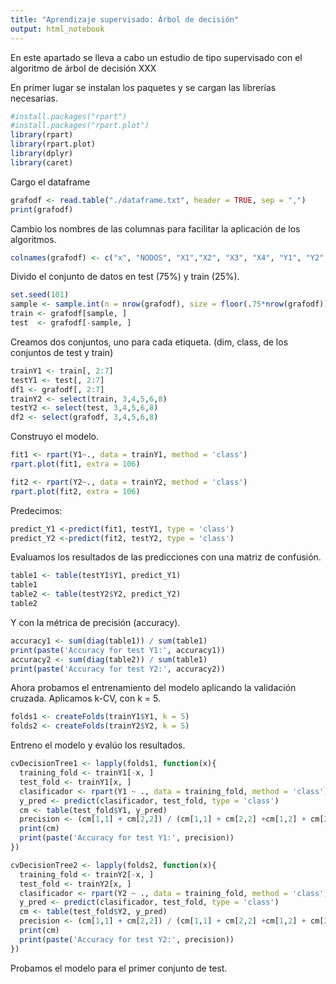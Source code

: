 ---
title: "Aprendizaje supervisado: Árbol de decisión"
output: html_notebook
---

En este apartado se lleva a cabo un estudio de tipo supervisado con el algoritmo de árbol de decisión XXX

En primer lugar se instalan los paquetes y se cargan las librerías necesarias.
```{r}
#install.packages("rpart")
#install.packages("rpart.plot")
library(rpart)
library(rpart.plot)
library(dplyr)
library(caret)
```
Cargo el dataframe
```{r}
grafodf <- read.table("./dataframe.txt", header = TRUE, sep = ",")
print(grafodf)
```
Cambio los nombres de las columnas para facilitar la aplicación de los algoritmos.
```{r}
colnames(grafodf) <- c("x", "NODOS", "X1","X2", "X3", "X4", "Y1", "Y2" )
```

Divido el conjunto de datos en test (75%) y train (25%).
```{r}
set.seed(101)  
sample <- sample.int(n = nrow(grafodf), size = floor(.75*nrow(grafodf)), replace = F)
train <- grafodf[sample, ]
test  <- grafodf[-sample, ]
```
Creamos dos conjuntos, uno para cada etiqueta.
(dim, class, de los conjuntos de test y train)
```{r}
trainY1 <- train[, 2:7]
testY1 <- test[, 2:7]
df1 <- grafodf[, 2:7]
trainY2 <- select(train, 3,4,5,6,8) 
testY2 <- select(test, 3,4,5,6,8) 
df2 <- select(grafodf, 3,4,5,6,8) 
```
Construyo el modelo.
```{r}
fit1 <- rpart(Y1~., data = trainY1, method = 'class')
rpart.plot(fit1, extra = 106)

fit2 <- rpart(Y2~., data = trainY2, method = 'class')
rpart.plot(fit2, extra = 106)
```
Predecimos:
```{r}
predict_Y1 <-predict(fit1, testY1, type = 'class')
predict_Y2 <-predict(fit2, testY2, type = 'class')
```
Evaluamos los resultados de las predicciones con una matriz de confusión.
```{r}
table1 <- table(testY1$Y1, predict_Y1)
table1
table2 <- table(testY2$Y2, predict_Y2)
table2
```
Y con la métrica de precisión (accuracy).
```{r}
accuracy1 <- sum(diag(table1)) / sum(table1)
print(paste('Accuracy for test Y1:', accuracy1))
accuracy2 <- sum(diag(table2)) / sum(table1)
print(paste('Accuracy for test Y2:', accuracy2))
```

Ahora probamos el entrenamiento del modelo aplicando la validación cruzada.
Aplicamos k-CV, con k = 5.
```{r}
folds1 <- createFolds(trainY1$Y1, k = 5)
folds2 <- createFolds(trainY2$Y2, k = 5)
```
Entreno el modelo y evalúo los resultados. 
```{r}
cvDecisionTree1 <- lapply(folds1, function(x){
  training_fold <- trainY1[-x, ]
  test_fold <- trainY1[x, ]
  clasificador <- rpart(Y1 ~ ., data = training_fold, method = 'class')
  y_pred <- predict(clasificador, test_fold, type = 'class')
  cm <- table(test_fold$Y1, y_pred)
  precision <- (cm[1,1] + cm[2,2]) / (cm[1,1] + cm[2,2] +cm[1,2] + cm[2,1])
  print(cm)
  print(paste('Accuracy for test Y1:', precision))
})

cvDecisionTree2 <- lapply(folds2, function(x){
  training_fold <- trainY2[-x, ]
  test_fold <- trainY2[x, ]
  clasificador <- rpart(Y2 ~ ., data = training_fold, method = 'class')
  y_pred <- predict(clasificador, test_fold, type = 'class')
  cm <- table(test_fold$Y2, y_pred)
  precision <- (cm[1,1] + cm[2,2]) / (cm[1,1] + cm[2,2] +cm[1,2] + cm[2,1])
  print(cm)
  print(paste('Accuracy for test Y2:', precision))
})
```

Probamos el modelo para el primer conjunto de test.
```{r}

```
